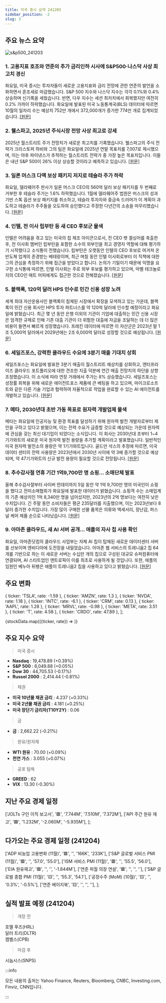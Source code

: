 ```yaml
---
title: 미국 증시 요약 241203
sidebar_position: -2
slug: 3
---
```


## 주요 뉴스 요약

![s&p500_241203](/map/241203.png)

### 1. **고용지표 호조와 연준의 추가 금리인하 시사에 S&P500·나스닥 사상 최고치 경신**

화요일, 미국 증시는 투자자들이 새로운 고용지표와 금리 전망에 관한 연준의 발언을 소화하면서 혼조세로 마감했습니다. S&P 500 지수와 나스닥 지수는 각각 0.1%와 0.4% 상승하며 신기록을 세웠습니다. 반면, 다우 지수는 세션 최저치에서 회복했지만 여전히 0.2% 가까이 하락했습니다. 화요일에 발표된 미국 노동통계국(BLS) 데이터에 따르면 10월의 일자리 수는 예상치 752만 개에서 372,000개가 증가한 774만 개로 집계되었습니다. [[원문]](https://finance.yahoo.com/news/live/stock-market-today-sp-500-nasdaq-eke-out-records-after-jobs-data-surprises-fed-officials-signal-more-cuts-210105028.html)

### 2. **웰스파고, 2025년 주식시장 전망 사상 최고로 강세**

2025년 월스트리트 주가 전망치가 새로운 최고치를 기록했습니다. 웰스파고의 주식 전략가 크리스토퍼 하비와 그의 팀은 화요일에 2025년 연말 목표치를 7,007로 제시했으며, 이는 야후 파이낸스가 추적하는 월스트리트 전략가 중 가장 높은 목표치입니다. 이들은 내년 S&P 500이 26% 이상 상승할 것이라고 예측하고 있습니다. [[원문]](https://finance.yahoo.com/news/wells-fargo-issues-wall-streets-most-bullish-forecast-yet-for-the-stock-market-in-2025-203847212.html)

### 3. **일론 머스크 다액 보상 패키지 저지로 테슬라 주가 하락**

화요일, 델라웨어주 판사가 일론 머스크 CEO의 560억 달러 보상 패키지를 두 번째로 거부한 후 테슬라 주가는 1.6% 하락했습니다. 1월에 델라웨어주 법원은 머스크의 성과 기반 스톡 옵션 보상 패키지를 취소하고, 테슬라 투자자와 중금속 드러머가 이 계획이 과도하고 테슬라가 주주들을 오도하여 승인했다고 주장한 다년간의 소송을 마무리했습니다. [[원문]](https://finance.yahoo.com/news/tesla-stock-slides-after-elon-musks-multibillion-dollar-pay-package-gets-blocked-180503222.html)

### 4. **인텔, 전 이사 립부탄 등 새 CEO 후보군 물색**

인텔은 어려움을 겪고 있는 미국의 칩 제조 아이콘으로서, 전 CEO 팻 겔싱어를 축출한 후, 전 이사회 멤버인 립부탄을 포함한 소수의 외부인을 최고 경영자 역할에 대해 평가하기 시작했다고 소식통이 전했습니다. 립부탄은 오랫동안 인텔의 CEO 후보로 여겨져 온 반도체 업계의 존경받는 베테랑이며, 최근 며칠 동안 인텔 이사회로부터 이 직책에 대한 그의 관심을 측정하기 위해 접근을 받았다고 합니다. 논의가 기밀이기 때문에 익명을 요구한 소식통에 따르면, 인텔 이사회는 주로 외부 후보를 평가하고 있으며, 마벨 테크놀로지의 CEO인 매트 머피에게도 접근한 것으로 전해졌습니다. [[원문]](https://www.reuters.com/business/intels-ceo-shortlist-candidates-include-former-board-member-lip-bu-tan-sources-2024-12-03/)

### 5. **블랙록, 120억 달러 HPS 인수로 민간 신용 성장 노려**

세계 최대 자산운용사인 블랙록이 침체된 시장에서 확장을 모색하고 있는 가운데, 블랙록이 민간 신용 회사인 HPS 투자 파트너스를 약 120억 달러에 인수할 예정이라고 화요일에 밝혔습니다. 최근 몇 년 동안 은행 이외의 기관이 기업에 대출하는 민간 신용 시장은 엄격한 규제로 인해 기존 대출 기관이 더 위험한 대출에 자금을 조달하는 데 더 많은 비용이 들면서 빠르게 성장했습니다. 프레킨 데이터에 따르면 이 자산군은 2023년 말 1조 5,000억 달러에서 2029년에는 2조 6,000억 달러로 성장할 것으로 예상됩니다. [[원문]](https://www.reuters.com/business/finance/blackrock-strikes-12-bln-deal-private-credit-firm-hps-investment-2024-12-03/)

### 6. **세일즈포스, 강력한 클라우드 수요에 3분기 매출 기대치 상회**

세일즈포스는 화요일에 발표한 3분기 매출이 월스트리트 예상치를 상회하고, 엔터프라이즈 클라우드 포트폴리오에 대한 견조한 지출 덕분에 연간 매출 전망치의 하단을 상향 조정했습니다. 이 소식에 따라 연장 거래에서 주가는 8% 상승했습니다. 세일즈포스는 성장률 회복을 위해 새로운 에이전트포스 제품에 큰 베팅을 하고 있으며, 마이크로소프트와 같은 다른 기술 기업과 협력하여 자율적으로 작업을 완료할 수 있는 AI 에이전트를 개발하고 있습니다. [[원문]](https://www.reuters.com/technology/salesforce-raises-annual-revenue-forecast-2024-12-03/)

### 7. **메타, 2030년대 초반 가동 목표로 원자력 개발업체 물색**

메타는 화요일에 인공지능 및 환경 목표를 달성하기 위해 원자력 발전 개발자로부터 제안을 구하고 있다고 밝혔으며, 이는 전력 수요가 급증할 것으로 예상되는 가운데 원자력에 관심을 갖는 최신 대기업이 되었다는 소식입니다. 이 회사는 2030년대 초부터 1~4기가와트의 새로운 미국 원자력 발전 용량을 추가할 계획이라고 발표했습니다. 일반적인 미국 원자력 발전소의 용량은 약 1기가와트입니다. 골드만 삭스의 추정에 따르면, 미국 데이터 센터의 전력 사용량은 2023년에서 2030년 사이에 약 3배 증가할 것으로 예상되며, 약 47기가와트의 신규 발전 용량이 필요할 것으로 전망됩니다. [[원문]](https://www.reuters.com/business/energy/meta-seeks-nuclear-power-developers-reactors-start-early-2030s-2024-12-03/)

### 8. **추수감사절 연휴 기간 1억9,700만 명 쇼핑... 소매단체 발표**

올해 추수감사절부터 사이버 먼데이까지 5일 동안 약 1억 9,700만 명의 미국인이 쇼핑을 했다고 전미소매협회가 화요일에 발표한 데이터가 밝혔습니다. 쇼핑객 수는 소매업계의 기존 예상치인 1억 8,340만 명을 넘어섰지만, 2023년의 2억 명보다는 여전히 낮은 수치입니다. 긴 주말 동안 소비자들은 평균 235달러를 지출했으며, 이는 2023년보다 8달러 증가한 수치입니다. 가장 많이 구매한 선물 품목은 의류와 액세서리, 장난감, 퍼스널 케어 제품 순으로 나타났습니다. [[원문]](https://www.reuters.com/business/retail-consumer/us-thanksgiving-weekend-records-197-million-shoppers-retail-body-says-2024-12-03/)

### 9. **아마존 클라우드, 새 AI 서버 공개... 애플의 자사 칩 사용 확인**

화요일, 아마존닷컴의 클라우드 사업부는 자체 AI 칩이 탑재된 새로운 데이터센터 서버를 선보이며 엔비디아에 도전장을 내밀었습니다. 아마존 웹 서비스의 트레니움2 칩 64개를 기반으로 하는 이 새로운 서버는 수십만 개의 칩으로 구성된 대규모 슈퍼컴퓨터에 연결되며, AI 스타트업인 앤트로픽이 이를 최초로 사용하게 될 것입니다. 또한, 애플의 임원인 베누아 뒤팽은 애플이 트레니움2 칩을 사용하고 있다고 밝혔습니다. [[원문]](https://www.reuters.com/technology/artificial-intelligence/amazons-cloud-service-shows-new-ai-servers-says-apple-will-use-its-chips-2024-12-03/)

## 주요 변화

  { ticker: 'TSLA', rate: -1.59 },
  { ticker: 'AMZN', rate: 1.3 },
  { ticker: 'NVDA', rate: 1.18 },
  { ticker: 'INTC', rate: -6.1 },
  { ticker: 'CRM', rate: 0.13 },
  { ticker: 'AAPL', rate: 1.28 },
  { ticker: 'MRVL', rate: -0.98 },
  { ticker: 'META', rate: 3.51 },
  { ticker: 'T', rate: 4.58 },
  { ticker: 'CRDO', rate: 47.89 },
];

{stockData.map(({ticker, rate}) => <StockCardMini key={ticker} ticker={ticker} rate={rate}></StockCardMini>)}

## 주요 지수 요약

> 미국 증시

- **Nasdaq** : 19,478.89 (+0.39%)
- **S&P 500** : 6,049.88 (+0.05%)
- **Dow 30** : 44,705.53 (-0.17%)
- **Russel 2000** : 2,414.44 (-0.81%)

> 채권

- **미국 10년물 채권 금리** : 4.237 (+0.33%)
- **미국 2년물 채권 금리** : 4.181 (+0.25%)
- **미국 장단기 금리차(T10Y2Y)** : 0.06

> 금

- **금** : 2,662.22 (-0.21%)

> 원유/원자재

- **WTI 원유** : 70.00 (+0.09%)
- **천연 가스** : 3.055 (+0.07%)

> 공포 탐욕

- **GREED** : 62
- **VIX** : 13.30 (-0.30%)

## 지난 주요 경제 일정

  ['JOLTs 구인 이직 보고서', '🟥', '7.744M', '7.510M', '7.372M'],
  ['API 주간 원유 재고', '🟩', '1.232M', '-2.060M', '-5.935M'],
];

<EconomicCalendar data={eventsData} />

## 다가오는 주요 경제 일정 (241204)

  ['ADP 비농업 고용변화 (11월)', '🟥', '', '166K', '233K'],
  ['S&P 글로벌 서비스 PMI (11월)', '🟥', '', '57.0', '55.0'],
  ['ISM 서비스 PMI (11월)', '🟥', '', '55.5', '56.0'],
  ['EIA 원유재고', '🟥', '', '', '-1.844M'],
  ['연준 파월 의장 연설', '🟥', '', '', ''],
  ['S&P 글로벌 종합 PMI (11월)', '🟨', '', '55.3', '54.1'],
  ['공장수주 (MoM) (10월)', '🟨', '', '0.3%', '-0.5%'],
  ['연준 베이지북', '🟨', '', '', ''],
];

<EconomicCalendar data={nextEventsData} />

## 실적 발표 예정 (241204)

> 개장 전

호멜 푸즈(HRL)  
달러 트리(DLTR)  
캠벨스(CPB)

> 마감 후

시놉시스(SNPS)

:::info

모든 내용의 출처는 Yahoo Finance, Reuters, Bloomberg, CNBC, Investing.com, Finviz, CNN입니다.

:::
